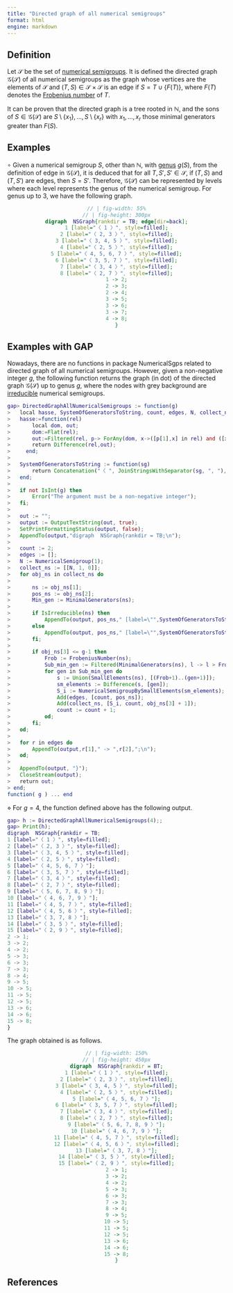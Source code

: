 ```yaml
---
title: "Directed graph of all numerical semigroups"
format: html
engine: markdown
---
```


<!-- Definición de Num. Sem. -->

## Definition

Let $\mathcal{S}$ be the set of [numerical semigroups](../Basic-concepts/Numerical-semigroup.qmd). It is defined the directed graph $\mathcal{G}(\mathcal{S})$ of all numerical semigroups as the graph whose vertices are the elements of $\mathcal{S}$ and $(T, S) \in \mathcal{S} \times \mathcal{S}$ is an edge if $S = T \cup \{F(T)\}$, where $F(T)$ denotes the [Frobenius number](../Basic-concepts/Frobenius-number.qmd) of $T$.

It can be proven that the directed graph is a tree rooted in $\mathbb{N}$, and the sons of $S \in \mathcal{G}(\mathcal{S})$ are $S \setminus \{x_1\}, \ldots, S \setminus \{x_r\}$ with $x_1, \ldots, x_r$ those minimal generators greater than $F(S)$.

## Examples

$\circ$ Given a numerical semigroup $S$, other than $\mathbb{N}$, with [genus](../Basic-concepts/Genus.qmd) $g(S)$, from the definition of edge in $\mathcal{G}(\mathcal{S})$, it is deduced that for all $T, S', S' \in \mathcal{S}$, if $(T,S)$ and $(T,S')$ are edges, then $S = S'$. Therefore, $\mathcal{G}(\mathcal{S})$ can be represented by levels where each level represents the genus of the numerical semigroup. For genus up to $3$, we have the following graph.

::: {style="text-align:center;"}
```dot
// | fig-width: 55%
// | fig-height: 300px
digraph  NSGraph{rankdir = TB; edge[dir=back];
1 [label="〈 1 〉", style=filled];
2 [label="〈 2, 3 〉", style=filled];
3 [label="〈 3, 4, 5 〉", style=filled];
4 [label="〈 2, 5 〉", style=filled];
5 [label="〈 4, 5, 6, 7 〉", style=filled];
6 [label="〈 3, 5, 7 〉", style=filled];
7 [label="〈 3, 4 〉", style=filled];
8 [label="〈 2, 7 〉", style=filled];
1 -> 2;
2 -> 3;
2 -> 4;
3 -> 5;
3 -> 6;
3 -> 7;
4 -> 8;
}
```
:::

## Examples with GAP

Nowadays, there are no functions in package NumericalSgps related to directed graph of all numerical semigroups. However, given a non-negative integer $g$, the following function returns the graph (in dot) of the directed graph $\mathcal{G}(\mathcal{S})$ up to genus $g$, where the nodes with grey background are [irreducible](../Families-NS/NS-irreducible.qmd) numerical semigroups.

``` gap
gap> DirectedGraphAllNumericalSemigroups := function(g)
>   local hasse, SystemOfGeneratorsToString, count, edges, N, collect_ns, obj_ns, ns, pos_ns, Frob, Min_gen, Sub_min_gen, s, sm_elements, S_i, gen, out, output, r;
>   hasse:=function(rel)
>       local dom, out;
>       dom:=Flat(rel);
>       out:=Filtered(rel, p-> ForAny(dom, x->([p[1],x] in rel) and ([x,p[2]] in rel)));
>       return Difference(rel,out);
>     end;
> 
>   SystemOfGeneratorsToString := function(sg)
>       return Concatenation("〈 ", JoinStringsWithSeparator(sg, ", "), " 〉");
>   end;
> 
>   if not IsInt(g) then
>       Error("The argument must be a non-negative integer");
>   fi;
> 
>   out := "";
>   output := OutputTextString(out, true);
>   SetPrintFormattingStatus(output, false);
>   AppendTo(output,"digraph  NSGraph{rankdir = TB;\n");
> 
>   count := 2;
>   edges := [];
>   N := NumericalSemigroup(1);
>   collect_ns := [[N, 1, 0]];
>   for obj_ns in collect_ns do
>    
>       ns := obj_ns[1];
>       pos_ns := obj_ns[2];
>       Min_gen := MinimalGenerators(ns);
> 
>       if IsIrreducible(ns) then 
>           AppendTo(output, pos_ns," [label=\"",SystemOfGeneratorsToString(Min_gen) ,"\", style=filled];\n");
>       else 
>           AppendTo(output, pos_ns," [label=\"",SystemOfGeneratorsToString(Min_gen) ,"\"];\n");
>       fi;
> 
>       if obj_ns[3] <= g-1 then
>           Frob := FrobeniusNumber(ns);
>           Sub_min_gen := Filtered(MinimalGenerators(ns), l -> l > Frob);
>           for gen in Sub_min_gen do
>               s := Union(SmallElements(ns), [(Frob+1)..(gen+1)]);
>               sm_elements := Difference(s, [gen]);
>               S_i := NumericalSemigroupBySmallElements(sm_elements);
>               Add(edges, [count, pos_ns]);
>               Add(collect_ns, [S_i, count, obj_ns[3] + 1]);
>               count := count + 1;
>           od;
>       fi;
>   od;
> 
>   for r in edges do
>       AppendTo(output,r[1]," -> ",r[2],";\n");
>   od;
> 
>   AppendTo(output, "}");
>   CloseStream(output);
>   return out;  
> end;
function( g ) ... end
```

$\diamond$ For $g = 4$, the function defined above has the following output.

```gap
gap> h := DirectedGraphAllNumericalSemigroups(4);;
gap> Print(h);
digraph  NSGraph{rankdir = TB;
1 [label="〈 1 〉", style=filled];
2 [label="〈 2, 3 〉", style=filled];
3 [label="〈 3, 4, 5 〉", style=filled];
4 [label="〈 2, 5 〉", style=filled];
5 [label="〈 4, 5, 6, 7 〉"];
6 [label="〈 3, 5, 7 〉", style=filled];
7 [label="〈 3, 4 〉", style=filled];
8 [label="〈 2, 7 〉", style=filled];
9 [label="〈 5, 6, 7, 8, 9 〉"];
10 [label="〈 4, 6, 7, 9 〉"];
11 [label="〈 4, 5, 7 〉", style=filled];
12 [label="〈 4, 5, 6 〉", style=filled];
13 [label="〈 3, 7, 8 〉"];
14 [label="〈 3, 5 〉", style=filled];
15 [label="〈 2, 9 〉", style=filled];
2 -> 1;
3 -> 2;
4 -> 2;
5 -> 3;
6 -> 3;
7 -> 3;
8 -> 4;
9 -> 5;
10 -> 5;
11 -> 5;
12 -> 5;
13 -> 6;
14 -> 6;
15 -> 8;
}
```

The graph obtained is as follows.


::: {style="text-align:center;"}
```dot
// | fig-width: 150%
// | fig-height: 450px
digraph  NSGraph{rankdir = BT;
1 [label="〈 1 〉", style=filled];
2 [label="〈 2, 3 〉", style=filled];
3 [label="〈 3, 4, 5 〉", style=filled];
4 [label="〈 2, 5 〉", style=filled];
5 [label="〈 4, 5, 6, 7 〉"];
6 [label="〈 3, 5, 7 〉", style=filled];
7 [label="〈 3, 4 〉", style=filled];
8 [label="〈 2, 7 〉", style=filled];
9 [label="〈 5, 6, 7, 8, 9 〉"];
10 [label="〈 4, 6, 7, 9 〉"];
11 [label="〈 4, 5, 7 〉", style=filled];
12 [label="〈 4, 5, 6 〉", style=filled];
13 [label="〈 3, 7, 8 〉"];
14 [label="〈 3, 5 〉", style=filled];
15 [label="〈 2, 9 〉", style=filled];
2 -> 1;
3 -> 2;
4 -> 2;
5 -> 3;
6 -> 3;
7 -> 3;
8 -> 4;
9 -> 5;
10 -> 5;
11 -> 5;
12 -> 5;
13 -> 6;
14 -> 6;
15 -> 8;
}
```
:::



## References


